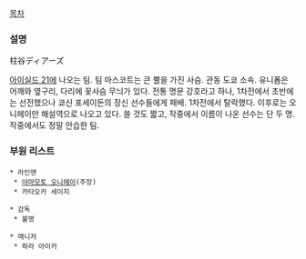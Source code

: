 [[목차]]
=== 설명 ===
柱谷ディアーズ 

[[아이실드 21]]에 나오는 팀. 팀 마스코트는 큰 뿔을 가진 사슴. 관동 도쿄 소속. 유니폼은 어깨와 옆구리, 다리에 꽃사슴 무늬가 있다. 전통 명문 강호라고 하나, 1차전에서 초반에는 선전했으나 쿄신 포세이돈의 장신 선수들에게 패배. 1차전에서 탈락했다. 이후로는 오니헤이만 해설역으로 나오고 있다. 쓸 것도 짧고, 작중에서 이름이 나온 선수는 단 두 명. 작중에서도 정말 안습한 팀.

=== 부원 리스트 ===
 * 라인맨
  * [[야마모토 오니헤이]](주장)
  * 카타오카 세이지

 * 감독
  * 불명

 * 매니저
  * 하라 아이카

